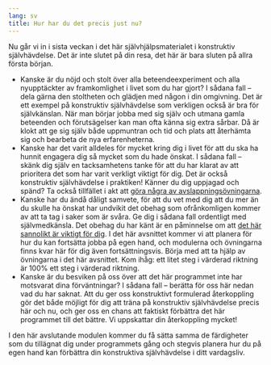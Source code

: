 ```yaml
---
lang: sv
title: Hur har du det precis just nu?
---
```


Nu går vi in i sista veckan i det här självhjälpsmaterialet i
konstruktiv självhävdelse. Det är inte slutet på din resa, det här
är bara sluten på allra första början.

-   Kanske är du nöjd och stolt över alla beteendeexperiment och
    alla nyupptäckter av framkomlighet i livet som du har gjort? I
    sådana fall -- dela gärna den stoltheten och glädjen med någon i
    din omgivning. Det är ett exempel på konstruktiv självhävdelse
    som verkligen också är bra för självkänslan. När man börjar
    jobba med sig själv och utmana gamla beteenden och förutsägelser
    kan man ofta känna sig extra sårbar. Då är klokt att ge sig
    själv både uppmuntran och tid och plats att återhämta sig och
    bearbeta de nya erfarenheterna. 
-   Kanske har det varit alldeles för mycket kring dig i livet för
    att du ska ha hunnit engagera dig så mycket som du hade önskat.
    I sådana fall -- skänk dig själv en tacksamhetens tanke för att
    du har klarat av att prioritera det som har varit verkligt
    viktigt för dig. Det är också konstruktiv självhävdelse i
    praktiken! Känner du dig uppjagad och spänd? Ta också tillfället i
    akt att [göra några av
    avslappningsövningarna](5-0.qmd).
-   Kanske har du ändå dåligt samvete, för att du vet med dig att du
    mer än du skulle ha önskat har undvikit det obehag som
    ofrånkomligen kommer av att ta tag i saker som är svåra. Ge dig
    i sådana fall ordentligt med självmedkänsla. Det obehag du har
    känt är en påminnelse om att [det här sannolikt är viktigt för
    dig](3-2.qmd).
    I det här avsnittet kommer vi att planera för hur du kan fortsätta
    jobba på egen hand, och modulerna och övningarna finns kvar här
    för dig även fortsättningsvis. Börja med att ta hjälp av
    övningarna i det här avsnittet. Kom ihåg: ett litet steg i
    värderad riktning är 100% ett steg i värderad riktning. 
-   Kanske är du besviken på oss över att det här programmet inte
    har motsvarat dina förväntningar? I sådana fall -- berätta för
    oss här nedan vad du har saknat. Att du ger oss konstruktivt
    formulerad återkoppling gör det både möjligt för dig att träna
    på konstruktiv självhävdelse precis här och nu, och ger oss en
    chans att faktiskt förbättra det här programmet till det bättre.
    Vi uppskattar din återkoppling mycket!

I den här avslutande modulen kommer du få sätta samma de färdigheter som
du tillägnat dig under programmets gång och stegvis planera hur du på
egen hand kan förbättra din konstruktiva självhävdelse i ditt
vardagsliv.
